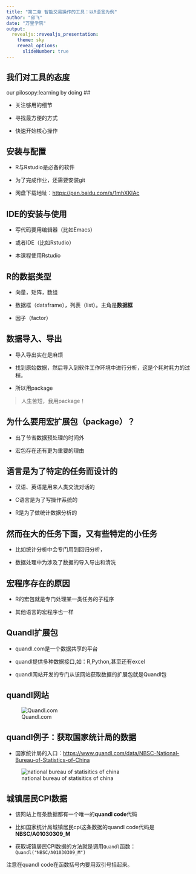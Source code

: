```yaml
---
title: "第二章 智能交易操作的工具：以R语言为例"
author: "邱飞"
date: "万里学院"
output:
  revealjs::revealjs_presentation:
    theme: sky
    reveal_options:
      slideNumber: true
---
```



## 我们对工具的态度

our pilosopy:learning by doing ##

* 关注够用的细节

* 寻找最方便的方式

* 快速开始核心操作

## 安装与配置 ##

* R与Rstudio是必备的软件

* 为了完成作业，还需要安装git

* 网盘下载地址：<https://pan.baidu.com/s/1mhXKIAc>


## IDE的安装与使用 ##

* 写代码要用编辑器（比如Emacs）

* 或者IDE（比如Rstudio）

* 本课程使用Rstudio

## R的数据类型 ##

* 向量，矩阵，数组

* 数据框（dataframe），列表（list）。主角是**数据框**

* 因子（factor）

## 数据导入、导出 ##

* 导入导出实在是麻烦

* 找到原始数据，然后导入到软件工作环境中进行分析，这是个耗时耗力的过程。

* 所以用package

> 人生苦短，我用package！


## 为什么要用宏扩展包（package）？ ##

* 出了节省数据预处理的时间外

* 宏包存在还有更为重要的理由

## 语言是为了特定的任务而设计的 ##

*  汉语、英语是用来人类交流对话的

* C语言是为了写操作系统的

* R是为了做统计数据分析的



## 然而在大的任务下面，又有些特定的小任务 ##

* 比如统计分析中会专门用到回归分析，

* 数据处理中为涉及了数据的导入导出和清洗


## 宏程序存在的原因 ##

* R的宏包就是专门处理某一类任务的子程序

* 其他语言的宏程序也一样

## Quandl扩展包 ##

* quandl.com是一个数据共享的平台

* quandl提供多种数据接口,如：R,Python,甚至还有excel

* quandl网站开发的专门从该网站获取数据的扩展包就是Quandl包


## quandl网站 ##

![Quandl.com](../pic/02-quandl.png)

## quandl例子：获取国家统计局的数据 ##

* 国家统计局的入口：<https://www.quandl.com/data/NBSC-National-Bureau-of-Statistics-of-China>

<!-- 人民银行的入口：https://www.quandl.com/data/PBCHINA-People-s-Bank-of-China -->

<!-- 人力资源与社会保障部的入口：https://www.quandl.com/data/MOHRSS-Chinese-Ministry-of-Human-Resources-and-Social-Security -->


![national bureau of statisitics of china](../pic/02_nbsc.png)

## 城镇居民CPI数据 ##

* 该网站上每条数据都有一个唯一的**quandl code**代码

* 比如国家统计局城镇居民cpi这条数据的quandl code代码是**NBSC/A01030309_M**


* 获取城镇居民CPI数据的方法就是调用`Quandl`函数：`Quandl("NBSC/A01030309_M")`

注意在quandl code在函数括号内要用双引号括起来。

